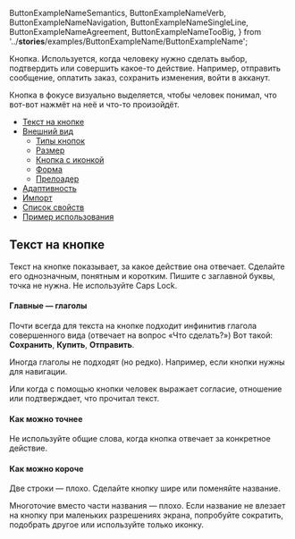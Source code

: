 
  ButtonExampleNameSemantics,
  ButtonExampleNameVerb,
  ButtonExampleNameNavigation,
  ButtonExampleNameSingleLine,
  ButtonExampleNameAgreement,
  ButtonExampleNameTooBig,
} from '../__stories__/examples/ButtonExampleName/ButtonExampleName';

Кнопка. Используется, когда человеку нужно сделать выбор, подтвердить или совершить какое-то действие. Например, отправить сообщение, оплатить заказ, сохранить изменения, войти в акканут.

Кнопка в фокусе визуально выделяется, чтобы человек понимал, что вот-вот нажмёт на неё и что-то произойдёт.

<MdxMenu>

- [Текст на кнопке](#текст-на-кнопке)
- [Внешний вид](##LIBS.STAND.DEV|stand:uikit-components-button-stable|hash:внешний-вид)
  - [Типы кнопок](##LIBS.STAND.DEV|stand:uikit-components-button-stable|hash:типы-кнопок)
  - [Размер](##LIBS.STAND.DEV|stand:uikit-components-button-stable|hash:размер)
  - [Кнопка с иконкой](##LIBS.STAND.DEV|stand:uikit-components-button-stable|hash:кнопка-с-иконкой)
  - [Форма](##LIBS.STAND.DEV|stand:uikit-components-button-stable|hash:форма)
  - [Прелоадер](##LIBS.STAND.DEV|stand:uikit-components-button-stable|hash:прелоадер)
- [Адаптивность](##LIBS.STAND.DEV|stand:uikit-components-button-stable|hash:адаптивность)
- [Импорт](##LIBS.STAND.DEV|stand:uikit-components-button-stable|hash:импорт)
- [Список свойств](##LIBS.STAND.DEV|stand:uikit-components-button-stable|hash:список-свойств)
- [Пример использования](##LIBS.STAND.DEV|stand:uikit-components-button-stable|hash:пример-использования)

</MdxMenu>

<ButtonExample />

## Текст на кнопке

Текст на кнопке показывает, за какое действие она отвечает. Сделайте его однозначным,
понятным и коротким. Пишите с заглавной буквы, точка не нужна. Не используйте Caps Lock.

#### Главные — глаголы

Почти всегда для текста на кнопке подходит инфинитив глагола совершенного вида
(отвечает на вопрос «Что сделать?») Вот такой: **Сохранить**, **Купить**, **Отправить**.

<ButtonExampleNameVerb />

Иногда глаголы не подходят (но редко). Например, если кнопки нужны для навигации.

<ButtonExampleNameNavigation />

Или когда с помощью кнопки человек выражает согласие, отношение или подтверждает, что
прочитал текст.

<ButtonExampleNameAgreement />

#### Как можно точнее

Не используйте общие слова, когда кнопка отвечает за конкретное действие.

<ButtonExampleNameSemantics />

#### Как можно короче

Две строки — плохо. Сделайте кнопку шире или поменяйте название.

<ButtonExampleNameSingleLine />

Многоточие вместо части названия — плохо. Если название не влезает на кнопку
при маленьких разрешениях экрана, попробуйте сократить, подобрать другое или
используйте только иконку.

<ButtonExampleNameTooBig />
